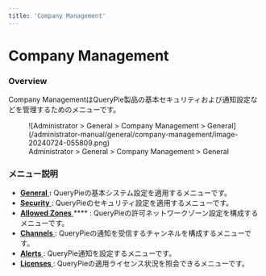 ```yaml
---
title: 'Company Management'
---
```


# Company Management

### Overview

Company ManagementはQueryPie製品の基本セキュリティおよび通知設定などを管理するためのメニューです。

<figure data-layout="center" data-align="center">
![Administrator &gt; General &gt; Company Management &gt; General](/administrator-manual/general/company-management/image-20240724-055809.png)
<figcaption>
Administrator &gt; General &gt; Company Management &gt; General
</figcaption>
</figure>


### メニュー説明

* [ **General** ](company-management/general) **:** QueryPieの基本システム設定を適用するメニューです。
* [ **Security** ](company-management/security) : QueryPieのセキュリティ設定を適用するメニューです。
* [ **Allowed Zones** ](company-management/allowed-zones) **** : QueryPieの許可ネットワークゾーン設定を構成するメニューです。
* [ **Channels** ](company-management/channels) : QueryPieの通知を受信するチャンネルを構成するメニューです。
* [ **Alerts** ](company-management/alerts) : QueryPie通知を設定するメニューです。
* [ **Licenses** ](company-management/licenses) : QueryPieの適用ライセンス状況を照会できるメニューです。

